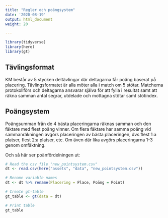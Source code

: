 ```yaml
---
title: "Regler och poängsystem"
date: '2020-08-19'
output: html_document
weight: 20

---
```


```r
library(tidyverse)
library(here)
library(gt)
```


## Tävlingsformat
KM består av 5 stycken deltävlingar där deltagarna får poäng baserat på placering. Tävlingsformatet är alla möter alla i match om 5 stötar. Matcherna protokollförs och deltagarna ansvarar själva för att fylla i resultat samt att räkna samman antal segrar, utdelade och mottagna stötar samt stötindex.

## Poängsystem
Poängsumman från de 4 bästa placeringarna räknas samman och den fäktare med flest poäng vinner. Om flera fäktare har samma poäng vid sammanräkningen avgörs placeringen av bästa placeringen, dvs flest 1:a platser, flest 2:a platser, etc. Om även där lika avgörs placeringarna 1-3 genom omfäktning.  

Och så här ser poänfördelningen ut:


```r
# Read the csv file "new_pointsystem.csv"
dt <- read.csv(here("assets", "data", "new_pointsystem.csv"))

# Rename variable names
dt <- dt %>% rename(Placering = Place, Poäng = Point)

# Create gt-table
gt_table <- gt(data = dt)

# Print table
gt_table
```

 

